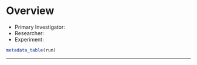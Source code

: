 # Overview

- Primary Investigator: 
- Researcher: 
- Experiment: 

```r
metadata_table(run)
```



* * *
